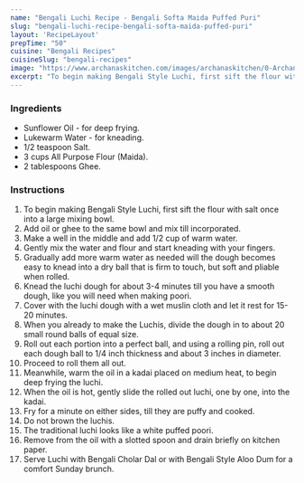 ---
name: "Bengali Luchi Recipe - Bengali Softa Maida Puffed Puri"
slug: "bengali-luchi-recipe-bengali-softa-maida-puffed-puri"
layout: 'RecipeLayout'
prepTime: "50"
cuisine: "Bengali Recipes"
cuisineSlug: "bengali-recipes"
image: "https://www.archanaskitchen.com/images/archanaskitchen/0-Archanas-Kitchen-Recipes/2018/Bengali_Luchi_Recipe_Maida_Puri-1.jpg"
excerpt: "To begin making Bengali Style Luchi, first sift the flour with salt once into a large mixing bowl"
---

### Ingredients

- Sunflower Oil - for deep frying.
- Lukewarm Water - for kneading.
- 1/2 teaspoon Salt.
- 3 cups All Purpose Flour (Maida).
- 2 tablespoons Ghee.

### Instructions

1. To begin making Bengali Style Luchi, first sift the flour with salt once into a large mixing bowl.
1. Add oil or ghee to the same bowl and mix till incorporated.
1. Make a well in the middle and add 1/2 cup of warm water.
1. Gently mix the water and flour and start kneading with your fingers.
1. Gradually add more warm water as needed will the dough becomes easy to knead into a dry ball that is firm to touch, but soft and pliable when rolled.
1. Knead the luchi dough for about 3-4 minutes till you have a smooth dough, like you will need when making poori.
1. Cover with the luchi dough with a wet muslin cloth and let it rest for 15-20 minutes.
1. When you already to make the Luchis, divide the dough in to about 20 small round balls of equal size.
1. Roll out each portion into a perfect ball, and using a rolling pin, roll out each dough ball to 1/4 inch thickness and about 3 inches in diameter.
1. Proceed to roll them all out.
1. Meanwhile, warm the oil in a kadai placed on medium heat, to begin deep frying the luchi.
1. When the oil is hot, gently slide the rolled out luchi, one by one, into the kadai.
1. Fry for a minute on either sides, till they are puffy and cooked.
1. Do not brown the luchis.
1. The traditional luchi looks like a white puffed poori.
1. Remove from the oil with a slotted spoon and drain briefly on kitchen paper.
1. Serve Luchi with Bengali Cholar Dal or with Bengali Style Aloo Dum for a comfort Sunday brunch.
